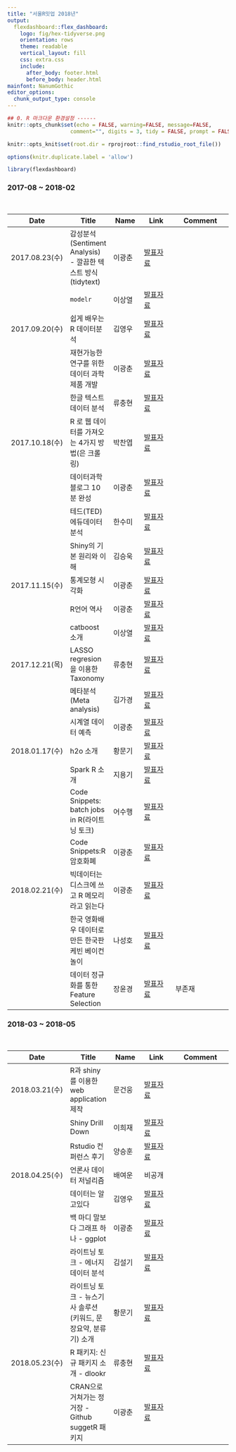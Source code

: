 ```yaml
---
title: "서울R밋업 2018년"
output:
  flexdashboard::flex_dashboard:
    logo: fig/hex-tidyverse.png
    orientation: rows
    theme: readable
    vertical_layout: fill
    css: extra.css
    include:
      after_body: footer.html
      before_body: header.html
mainfont: NanumGothic
editor_options:
  chunk_output_type: console
---
```


```r
## 0. R 마크다운 환경설정 ------
knitr::opts_chunk$set(echo = FALSE, warning=FALSE, message=FALSE,
                    comment="", digits = 3, tidy = FALSE, prompt = FALSE, fig.align = 'center')

knitr::opts_knit$set(root.dir = rprojroot::find_rstudio_root_file())

options(knitr.duplicate.label = 'allow')

library(flexdashboard)
```

### 2017-08 ~ 2018-02

<br>

| Date  |    Title  | Name |Link | Comment          |
|-------|-------|---------|-----------|-------------------|
|2017.08.23(수)|감성분석(Sentiment Analysis) - 깔끔한 텍스트 방식(tidytext)|이광춘|[발표자료](http://statkclee.github.io/ml/ml-sentiment.html) |
|              | `modelr` | 이상열 |[발표자료](kaggle/Meetup_1/modelr/modelr_example.md) |
|2017.09.20(수)|쉽게 배우는 R 데이터분석 |김영우|[발표자료](kaggle/Meetup_2/Easy_R_write/EasyR_%EA%B9%80%EC%98%81%EC%9A%B0.pdf) |
|              |재현가능한 연구를 위한 데이터 과학 제품 개발 |이광춘|[발표자료](https://statkclee.github.io/viz/viz-low-birth-rate.html) |
|              |한글 텍스트데이터 분석 |류충현|[발표자료](kaggle/Meetup_2/text_analytics/%EB%8C%80%ED%86%B5%EB%A0%B9%EC%97%B0%EC%84%A4%EB%AC%B8%EB%B6%84%EC%84%9D_%EC%9C%A0%EC%B6%A9%ED%98%84_20170920.pdf) |
|2017.10.18(수)|R 로 웹 데이터를 가져오는 4가지 방법(은 크롤링)|박찬엽|[발표자료](kaggle/Meetup_3/crawling/getWebR.pdf) |
|              |데이터과학 블로그 10분 완성|이광춘|[발표자료](https://statkclee.github.io/ds-authoring/ds-blogdown.html) |
|              |테드(TED) 에듀데이터 분석|한수미|[발표자료](kaggle/Meetup_3/ted/TED_Edu_Corpus_Analysis_%ED%95%9C%EC%88%98%EB%AF%B8.ipynb) |
|              |Shiny의 기본 원리와 이해|김승욱|[발표자료](kaggle/Meetup_3/shiny/r_meetup_shiny.pdf) |
|2017.11.15(수)|통계모형 시각화|이광춘|[발표자료](https://statkclee.github.io/statistics/stat-model-visualization.html) |
|              |R언어 역사|이광춘|[발표자료](https://statkclee.github.io/data-science/ds-r-lang.html)|
|              |catboost 소개|이상열|[발표자료](kaggle/Meetup_4/catboost_introduction.ipynb) |
|2017.12.21(목)|LASSO regresion을 이용한 Taxonomy|류충현|[발표자료](kaggle/Meetup_5/taxonomy/02_Documents_Texonomy_Slide.pdf)  |
|              |메타분석(Meta analysis)|김가경|[발표자료](kaggle/Meetup_5/MetaAnalysis/20171221_MetaAnalysis.nb.html)|
|              |시계열 데이터 예측|이광춘|[발표자료](https://statkclee.github.io/statistics/stat-time-series-forecast.html)|
|2018.01.17(수)|h2o 소개|황문기|[발표자료](kaggle/Meetup_6/h2o_%EC%82%AC%EB%A1%80/XwMooc%20R%20Meetups%206%ED%9A%8C_%EC%84%B8%EC%85%981_%ED%99%A9%EB%AC%B8%EA%B8%B0_20180117.pdf) |
|              |Spark R 소개|지용기|[발표자료](kaggle/Meetup_6/SparkR%EC%86%8C%EA%B0%9C/SparkR%EC%86%8C%EA%B0%9C.pdf)|
|              |Code Snippets: batch jobs in R(라이트닝 토크)|어수행|[발표자료](https://github.com/sooheang/batch-jobs-R/blob/master/slide/BatchJobsR_xwMooc.pdf)|
|              |Code Snippets:R 암호화폐|이광춘|[발표자료](https://statkclee.github.io/finance/finance-blockchain.html)|
|2018.02.21(수)|빅데이터는 디스크에 쓰고 R 메모리라고 읽는다|이광춘|[발표자료](https://statkclee.github.io/bigdata/bigdata-bigmemeory.html)|
|              |한국 영화배우 데이터로 만든 한국판 케빈 베이컨 놀이|나성호|[발표자료](https://mrkevinna.github.io/SixDegreesOfKoreanActors/)|
|              |데이터 정규화를 통한 Feature Selection|장윤경|[발표자료](https://rpeople.github.io/r/2018/02/21/feature_selection)| 부존재 |

### 2018-03 ~ 2018-05

<br>

| Date  |    Title  | Name |Link | Comment          |
|-------|-------|---------|-----------|-------------------|
|2018.03.21(수)|R과 shiny를 이용한 web application 제작 |문건웅| [발표자료](https://github.com/cardiomoon/shinyLecture2) |
|              |Shiny Drill Down |이희재 | [발표자료](kaggle/Meetup_8/shiny_drilldown/presentation.html)|
|              |Rstudio 컨퍼런스 후기 | 양승훈 | [발표자료](https://drive.google.com/drive/folders/1aGzlXGjL-3AyYF85A08RoTkhNLft7bwv)|
|2018.04.25(수)|언론사 데이터 저널리즘|배여운|비공개|
|              |데이터는 알고있다|김영우|[발표자료](https://docs.google.com/document/d/1HpytnksNrW3SC2EsulL9CqQlpqddznuJmCDAMQZ_DU0/edit?usp=sharing)|
|              |백 마디 말보다 그래프 하나 - ggplot|이광춘|[발표자료](https://statkclee.github.io/data-product/data-journalism-working-pop.html)|
|              |라이트닝 토크 - 에너지 데이터 분석|김설기|[발표자료](https://akkou.github.io/public/#/)|
|              |라이트닝 토크 - 뉴스기사 솔루션 (키워드, 문장요약, 분류기) 소개 |황문기|[발표자료](kaggle/Meetup_9/R%20Meetup%209%ED%9A%8C_%EC%84%B8%EC%85%985_%EB%A8%B8%EC%8B%A0%EB%9F%AC%EB%8B%9D%20%EB%89%B4%EC%8A%A4%EA%B8%B0%EC%82%AC%20%EB%B6%84%EC%84%9D%EC%BC%80%EC%9D%B4%EC%8A%A4_%ED%99%A9%EB%AC%B8%EA%B8%B0_20180425.pdf)|
|2018.05.23(수)|R 패키지: 신규 패키지 소개 - dlookr|류충현|[발표자료](kaggle/Meetup_10/01_Understanding_dlookr.pdf)|
|              |CRAN으로 거쳐가는 정거장 - Github suggetR 패키지|이광춘|[발표자료](https://statkclee.github.io/data-science/r-pkg-suggestK.html#)|
